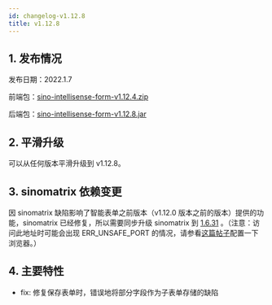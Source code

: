 ```yaml
---
id: changelog-v1.12.8
title: v1.12.8
---
```


## 1. 发布情况

发布日期：2022.1.7

前端包：[sino-intellisense-form-v1.12.4.zip](http://sino-intellisense-form.oss-cn-beijing.aliyuncs.com/v1.12.4/sino-intellisense-form-v1.12.4.zip)

后端包：[sino-intellisense-form-v1.12.8.jar](http://sino-intellisense-form.oss-cn-beijing.aliyuncs.com/v1.12.8/sino-intellisense-form-v1.12.8.jar)

## 2. 平滑升级

可以从任何版本平滑升级到 v1.12.8。

## 3. sinomatrix 依赖变更

因 sinomatrix 缺陷影响了智能表单之前版本（v1.12.0 版本之前的版本）提供的功能，sinomatrix 已经修复，所以需要同步升级 sinomatrix 到 [1.6.31](http://47.93.34.153:10080/sino-matrix/sino-matrix/blob/master/CHANGELOG.md) 。（注意：访问此地址时可能会出现 ERR_UNSAFE_PORT 的情况，请参看[这篇帖子](https://blog.csdn.net/kjcxmx/article/details/118122483)配置一下浏览器。）

## 4. 主要特性

- fix: 修复保存表单时，错误地将部分字段作为子表单存储的缺陷
